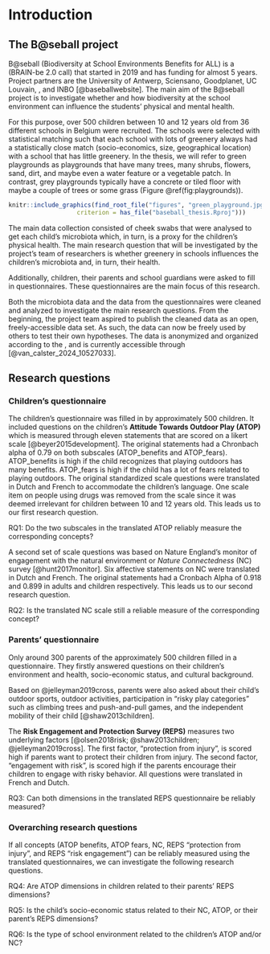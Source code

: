 # Introduction

## The B@seball project

B@seball (Biodiversity at School Environments Benefits for ALL) is a [\text{\underline{BELSPO project}}](http://www.belspo.be/belspo//brain2-be/projects/BatSEBALL_N.pdf) (BRAIN-be 2.0 call) that started in 2019 and has funding for almost 5 years.
Project partners are the University of Antwerp,  Sciensano, Goodplanet, UC Louvain, [\text{\underline{MOS}}](https://www.mosvlaanderen.be/), and INBO [@baseballwebsite]. The main aim of the B@seball project is to investigate whether and how biodiversity at the school environment can influence the students' physical and mental health. 

For this purpose, over 500 children between 10 and 12 years old from 36 different schools in Belgium were recruited.
The schools were selected with statistical matching such that each school with lots of greenery always had a statistically close match (socio-economics, size, geographical location) with a school that has little greenery.
In the thesis, we will refer to green playgrounds as playgrounds that have many trees, many shrubs, flowers, sand, dirt, and maybe even a water feature or a vegetable patch.
In contrast, grey playgrounds typically have a concrete or tiled floor with maybe a couple of trees or some grass (Figure \@ref(fig:playgrounds)).

```r
knitr::include_graphics(find_root_file("figures", "green_playground.jpg",
                   criterion = has_file("baseball_thesis.Rproj")))
```

The main data collection consisted of cheek swabs that were analysed to get each child's microbiota which, in turn, is a proxy for the children's physical health. The main research question that will be investigated by the project's team of researchers is whether greenery in schools influences the children's microbiota and, in turn, their health. 

Additionally, children, their parents and school guardians were asked to fill in questionnaires. These questionnaires are the main focus of this research.

Both the microbiota data and the data from the questionnaires were cleaned and analyzed to investigate the main research questions. From the beginning, the project team aspired to publish the cleaned data as an open, freely-accessible data set. As such, the data can now be freely used by others to test their own hypotheses. The data is anonymized and organized according to the [\text{\underline{Frictionless Data Package standard}}](https://specs.frictionlessdata.io/data-package/), and is currently accessible through [\text{\underline{Zenodo}}](https://zenodo.org/records/10527033) [@van_calster_2024_10527033]. 

## Research questions

### Children's questionnaire

The children's questionnaire was filled in by approximately 500 children. It included questions on the children's **Attitude Towards Outdoor Play (ATOP)**  which is measured through eleven statements that are scored on a likert scale [@beyer2015development]. The original statements had a Chronbach alpha of 0.79 on both subscales (ATOP_benefits and ATOP_fears). ATOP_benefits is high if the child recognizes that playing outdoors has many benefits. ATOP_fears is high if the child has a lot of fears related to playing outdoors. The original standardized scale questions were translated in Dutch and French to accommodate the children's language. One scale item on people using drugs was removed from the scale since it was deemed irrelevant for children between 10 and 12 years old.
This leads us to our first research question.

:::: {.center data-latex=""}

::: {.minipage data-latex="{.80\linewidth}"}
RQ1: Do the two subscales in the translated ATOP reliably measure the corresponding concepts?
:::

::::

A second set of scale questions was based on Nature England's monitor of engagement with the natural environment or *Nature Connectedness* (NC) survey [@hunt2017monitor]. Six affective statements on NC were translated in Dutch and French. The original statements had a Cronbach Alpha of 0.918 and 0.899 in adults and children respectively.  This leads us to our second research question.

:::: {.center data-latex=""}

::: {.minipage data-latex="{.8\linewidth}"}
RQ2: Is the translated NC scale still a reliable measure of the corresponding concept?
:::

::::

### Parents' questionnaire

Only around 300 parents of the approximately 500 children filled in a questionnaire. They firstly answered questions on their children's environment and health, socio-economic status, and cultural background. 

Based on @jelleyman2019cross, parents were also asked about their child's outdoor sports, outdoor activities, participation in "risky play categories" such as climbing trees and push-and-pull games, and the independent mobility of their child [@shaw2013children].

The **Risk Engagement and Protection Survey (REPS)** measures two underlying factors [@olsen2018risk; @shaw2013children; @jelleyman2019cross]. The first factor, "protection from injury", is scored high if parents want to protect their children from injury. The second factor, "engagement with risk", is scored high if the parents encourage their children to engage with risky behavior. All questions were translated in French and Dutch.

:::: {.center data-latex=""}

::: {.minipage data-latex="{.8\linewidth}"}
RQ3: Can both dimensions in the translated REPS questionnaire be reliably measured?
:::

::::

<!-- Finally, there were some questions on independent mobility of the child, based on @shaw2013children. These questions have not been confirmed to measure an underlying factor as the previous ATOP, REPS, and NC scale questions. They do question parents on how much freedom they allow their children to travel around their own neighbourhood or city without adult supervision. This survey on independent mobility was previously executed in England and Germany over the years, starting in 1971. Researchers concluded that there has been a large reduction in independent mobility for primary school children over the years. It would be interesting to compare the results obtained in Germany and England with Belgium. -->

<!-- :::: {.center data-latex=""} -->

<!-- ::: {.minipage data-latex="{.5\linewidth}"} -->
<!-- RQ: How does the independent mobility of primary school children in Belgium differ from children in England and Germany [@shaw2013children]? -->
<!-- ::: -->

<!-- :::: -->

<!-- ### School guardians' questionnaire -->

<!-- Around 60 school guardians filled in a small questionnaire. Next to some general demographic questions, they answered the same REPS questions as the parents. -->

<!-- :::: {.center data-latex=""} -->

<!-- ::: {.minipage data-latex="{.5\linewidth}"} -->
<!-- RQ4: Is the translated REPS questionnaire still reliable and valid for school guardians? -->
<!-- ::: -->

<!-- :::: -->

### Overarching research questions

If all concepts (ATOP benefits, ATOP fears, NC, REPS "protection from injury", and REPS "risk engagement") can be reliably measured using the translated questionnaires, we can investigate the following research questions.

:::: {.center data-latex=""}

::: {.minipage data-latex="{.8\linewidth}"}
RQ4: Are ATOP dimensions in children related to their parents' REPS dimensions?

RQ5: Is the child's socio-economic status related to their NC, ATOP, or their parent's REPS dimensions?

RQ6: Is the type of school environment related to the children's ATOP and/or NC?
:::

::::


<!-- One might possibly also include the microbiota data and investigate: -->

<!-- - whether the parent's REPS is related to the child's microbiota. -->
<!-- - whether the child's socio-economic status is related to the child's microbiota. -->
<!-- - whether the child's ATOP is related to the child's microbiota. -->
